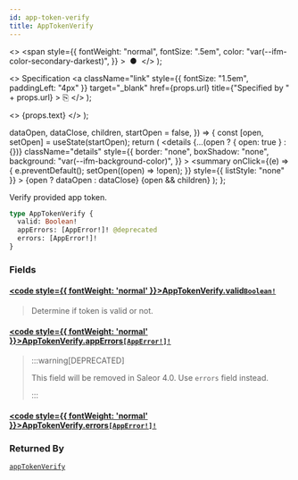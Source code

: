 ```yaml
---
id: app-token-verify
title: AppTokenVerify
---
```


  <>
    <span
      style={{
        fontWeight: "normal",
        fontSize: ".5em",
        color: "var(--ifm-color-secondary-darkest)",
      }}
    >
      &nbsp;●&nbsp;
    </span>
  </>
);

  <>
    Specification
    <a
      className="link"
      style={{ fontSize: "1.5em", paddingLeft: "4px" }}
      target="\_blank"
      href={props.url}
      title={"Specified by " + props.url}
    >
      ⎘
    </a>
  </>
);

  <>
    <span className={props.class}>{props.text}</span>
  </>
);


  dataOpen,
  dataClose,
  children,
  startOpen = false,
}) => {
  const [open, setOpen] = useState(startOpen);
  return (
    <details
      {...(open ? { open: true } : {})}
      className="details"
      style={{
        border: "none",
        boxShadow: "none",
        background: "var(--ifm-background-color)",
      }}
    >
      <summary
        onClick={(e) => {
          e.preventDefault();
          setOpen((open) => !open);
        }}
        style={{ listStyle: "none" }}
      >
        {open ? dataOpen : dataClose}
      </summary>
      {open && children}
    </details>
  );
};

Verify provided app token.

```graphql
type AppTokenVerify {
  valid: Boolean!
  appErrors: [AppError!]! @deprecated
  errors: [AppError!]!
}
```

### Fields

#### [<code style={{ fontWeight: 'normal' }}>AppTokenVerify.<b>valid</b></code>](#)<Bullet />[`Boolean!`](../../../api-storefront/miscellaneous/scalars/boolean) <Badge class="badge badge--secondary" text="non-null"/> <Badge class="badge badge--secondary" text="scalar"/> <Badge class="badge badge--secondary" text="miscellaneous"/>

> Determine if token is valid or not.

#### [<code style={{ fontWeight: 'normal' }}>AppTokenVerify.<b>appErrors</b></code>](#)<Bullet />[`[AppError!]!`](../../../api-storefront/apps/objects/app-error) <Badge class="badge badge--deprecated badge--secondary" text="deprecated"/> <Badge class="badge badge--secondary" text="non-null"/> <Badge class="badge badge--secondary" text="object"/> <Badge class="badge badge--secondary" text="apps"/>

> :::warning[DEPRECATED]
>
> This field will be removed in Saleor 4.0. Use `errors` field instead.
>
> :::

#### [<code style={{ fontWeight: 'normal' }}>AppTokenVerify.<b>errors</b></code>](#)<Bullet />[`[AppError!]!`](../../../api-storefront/apps/objects/app-error) <Badge class="badge badge--secondary" text="non-null"/> <Badge class="badge badge--secondary" text="object"/> <Badge class="badge badge--secondary" text="apps"/>

>

### Returned By

[`appTokenVerify`](../../../api-storefront/apps/mutations/app-token-verify) <Badge class="badge badge--secondary" text="mutation"/>
